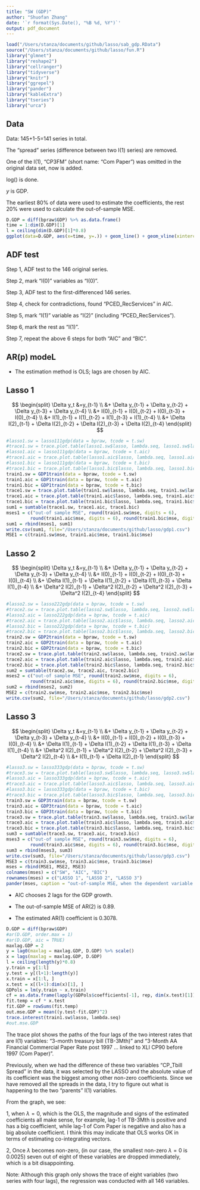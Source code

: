 ```yaml
---
title: "SW (GDP)"
author: "Shuofan Zhang"
date: '`r format(Sys.Date(), "%B %d, %Y")`'
output: pdf_document
---
```


```r
load("/Users/stanza/documents/github/lasso/sab_gdp.RData")
source("/Users/stanza/documents/github/lasso/fun.R")
library("glmnet")
library("reshape2")
library("cellranger")
library("tidyverse")
library("knitr")
library("ggrepel")
library("pander")
library("kableExtra")
library("tseries")
library("urca")
```

## Data

Data: 145+1-5=141 series in total.

The "spread" series (difference between two I(1) series) are removed.

One of the I(1), "CP3FM" (short name: "Com Paper") was omitted in the original data set, now is added.

log() is done.

$y$ is GDP.

The earliest 80% of data were used to estimate the coefficients, the rest 20% were used to calculate the out-of-sample MSE.

```r
D.GDP = diff(bpraw$GDP) %>% as.data.frame()
time = 1:dim(D.GDP)[1]
l = ceiling(dim(D.GDP)[1]*0.8)
ggplot(data=D.GDP, aes(x=time, y=.)) + geom_line() + geom_vline(xintercept=l, color="red")
```

## ADF test  

Step 1, ADF test to the 146 original series.

Step 2, mark "I(0)" variables as "I(0)".

Step 3, ADF test to the first-differenced 146 series.

Step 4, check for contradictions, found "PCED_RecServices" in AIC.

Step 5, mark "I(1)" variable as "I(2)" (including "PCED_RecServices").

Step 6, mark the rest as "I(1)".

Step 7, repeat the above 6 steps for both "AIC" and "BIC".

## AR(p) modeL  

* The estimation method is OLS; lags are chosen by AIC.

## Lasso 1  

$$ 
\begin{split} 
\Delta y_t &=y_{t-1} \\
&+ \Delta y_{t-1} + \Delta y_{t-2} + \Delta y_{t-3} + \Delta y_{t-4} \\
&+  I(0)_{t-1} +  I(0)_{t-2} 
+  I(0)_{t-3} +  I(0)_{t-4} \\
&+  I(1)_{t-1} +  I(1)_{t-2} 
+  I(1)_{t-3} +  I(1)_{t-4} \\
&+  \Delta I(2)_{t-1} +  \Delta I(2)_{t-2} 
+  \Delta I(2)_{t-3} +  \Delta I(2)_{t-4}
\end{split} 
$$

```r
#lasso1.sw = lasso111gdp(data = bpraw, tcode = t.sw)
#trace1.sw = trace.plot.table(lasso1.sw$lasso, lambda.seq, lasso1.sw$lambda)
#lasso1.aic = lasso111gdp(data = bpraw, tcode = t.aic)
#trace1.aic = trace.plot.table(lasso1.aic$lasso, lambda.seq, lasso1.aic$lambda)
#lasso1.bic = lasso111gdp(data = bpraw, tcode = t.bic)
#trace1.bic = trace.plot.table(lasso1.bic$lasso, lambda.seq, lasso1.bic$lambda)
train1.sw = GDP1train(data = bpraw, tcode = t.sw)
train1.aic = GDP1train(data = bpraw, tcode = t.aic)
train1.bic = GDP1train(data = bpraw, tcode = t.bic)
trace1.sw = trace.plot.table(train1.sw$lasso, lambda.seq, train1.sw$lambda)
trace1.aic = trace.plot.table(train1.aic$lasso, lambda.seq, train1.aic$lambda)
trace1.bic = trace.plot.table(train1.bic$lasso, lambda.seq, train1.bic$lambda)
sum1 = sumtable(trace1.sw, trace1.aic, trace1.bic)
mses1 = c("out-of sample MSE", round(train1.sw$mse, digits = 6), 
         round(train1.aic$mse, digits = 6), round(train1.bic$mse, digits = 6))
sum1 = rbind(mses1, sum1)
write.csv(sum1, file="/Users/stanza/documents/github/lasso/gdp1.csv")
MSE1 = c(train1.sw$mse, train1.aic$mse, train1.bic$mse)
```

## Lasso 2  

$$ 
\begin{split} 
\Delta y_t &=y_{t-1} \\
&+ \Delta y_{t-1} + \Delta y_{t-2} + \Delta y_{t-3} + \Delta y_{t-4} \\
&+  I(0)_{t-1} +  I(0)_{t-2} 
+  I(0)_{t-3} +  I(0)_{t-4} \\
&+  \Delta I(1)_{t-1} +  \Delta I(1)_{t-2} 
+  \Delta I(1)_{t-3} +  \Delta I(1)_{t-4} \\
&+  \Delta^2 I(2)_{t-1} +  \Delta^2 I(2)_{t-2} 
+  \Delta^2 I(2)_{t-3} +  \Delta^2 I(2)_{t-4}
\end{split} 
$$


```r
#lasso2.sw = lasso222gdp(data = bpraw, tcode = t.sw)
#trace2.sw = trace.plot.table(lasso2.sw$lasso, lambda.seq, lasso2.sw$lambda)
#lasso2.aic = lasso222gdp(data = bpraw, tcode = t.aic)
#trace2.aic = trace.plot.table(lasso2.aic$lasso, lambda.seq, lasso2.aic$lambda)
#lasso2.bic = lasso222gdp(data = bpraw, tcode = t.bic)
#trace2.bic = trace.plot.table(lasso2.bic$lasso, lambda.seq, lasso2.bic$lambda)
train2.sw = GDP2train(data = bpraw, tcode = t.sw)
train2.aic = GDP2train(data = bpraw, tcode = t.aic)
train2.bic = GDP2train(data = bpraw, tcode = t.bic)
trace2.sw = trace.plot.table(train2.sw$lasso, lambda.seq, train2.sw$lambda)
trace2.aic = trace.plot.table(train2.aic$lasso, lambda.seq, train2.aic$lambda)
trace2.bic = trace.plot.table(train2.bic$lasso, lambda.seq, train2.bic$lambda)
sum2 = sumtable(trace2.sw, trace2.aic, trace2.bic)
mses2 = c("out-of sample MSE", round(train2.sw$mse, digits = 6), 
         round(train2.aic$mse, digits = 6), round(train2.bic$mse, digits = 6))
sum2 = rbind(mses2, sum2)
MSE2 = c(train2.sw$mse, train2.aic$mse, train2.bic$mse)
write.csv(sum2, file="/Users/stanza/documents/github/lasso/gdp2.csv")
```

## Lasso 3

$$ 
\begin{split} 
\Delta y_t &=y_{t-1} \\
&+ \Delta y_{t-1} + \Delta y_{t-2} + \Delta y_{t-3} + \Delta y_{t-4} \\
&+  I(0)_{t-1} +  I(0)_{t-2} 
+  I(0)_{t-3} +  I(0)_{t-4} \\
&+  \Delta I(1)_{t-1} +  \Delta I(1)_{t-2} 
+  \Delta I(1)_{t-3} +  \Delta I(1)_{t-4} \\
&+  \Delta^2 I(2)_{t-1} +  \Delta^2 I(2)_{t-2} 
+  \Delta^2 I(2)_{t-3} +  \Delta^2 I(2)_{t-4} \\
&+ I(1)_{t-1} + \Delta I(2)_{t-1}
\end{split} 
$$

```r
#lasso3.sw = lasso333gdp(data = bpraw, tcode = t.sw)
#trace3.sw = trace.plot.table(lasso3.sw$lasso, lambda.seq, lasso3.sw$lambda)
#lasso3.aic = lasso333gdp(data = bpraw, tcode = t.aic)
#trace3.aic = trace.plot.table(lasso3.aic$lasso, lambda.seq, lasso3.aic$lambda)
#lasso3.bic = lasso333gdp(data = bpraw, tcode = t.bic)
#trace3.bic = trace.plot.table(lasso3.bic$lasso, lambda.seq, lasso3.bic$lambda)
train3.sw = GDP3train(data = bpraw, tcode = t.sw)
train3.aic = GDP3train(data = bpraw, tcode = t.aic)
train3.bic = GDP3train(data = bpraw, tcode = t.bic)
trace3.sw = trace.plot.table(train3.sw$lasso, lambda.seq, train3.sw$lambda)
trace3.aic = trace.plot.table(train3.aic$lasso, lambda.seq, train3.aic$lambda)
trace3.bic = trace.plot.table(train3.bic$lasso, lambda.seq, train3.bic$lambda)
sum3 = sumtable(trace3.sw, trace3.aic, trace3.bic)
mses3 = c("out-of sample MSE", round(train3.sw$mse, digits = 6), 
         round(train3.aic$mse, digits = 6), round(train3.bic$mse, digits = 6))
sum3 = rbind(mses3, sum3)
write.csv(sum3, file="/Users/stanza/documents/github/lasso/gdp3.csv")
MSE3 = c(train3.sw$mse, train3.aic$mse, train3.bic$mse)
mses = rbind(MSE1, MSE2, MSE3)
colnames(mses) = c("SW", "AIC", "BIC")
rownames(mses) = c("LASSO 1", "LASSO 2", "LASSO 3")
pander(mses, caption = "out-of-sample MSE, when the dependent variable is inflation")
```

* AIC chooses 2 lags for the GDP growth.

* The out-of-sample MSE of AR(2) is 0.89.

* The estimated AR(1) coefficient is 0.3078.

```r
D.GDP = diff(bpraw$GDP)
#ar(D.GDP, order.max = 1)
#ar(D.GDP, aic = TRUE)
maxlag.GDP = 2
y = lag0(maxlag = maxlag.GDP, D.GDP) %>% scale()
x = lags(maxlag = maxlag.GDP, D.GDP) 
l = ceiling(length(y)*0.8)
y.train = y[1:l]
y.test = y[(l+1):length(y)]
x.train = x[1:l, ] 
x.test = x[(l+1):dim(x)[1], ]
GDPols = lm(y.train ~ x.train)
cf = as.data.frame(lapply(GDPols$coefficients[-1], rep, dim(x.test)[1]))
fit.temp = cf * x.test
fit.GDP = rowSums(fit.temp)
out.mse.GDP = mean((y.test-fit.GDP)^2)
trace.interest(train1.sw$lasso, lambda.seq) 
#out.mse.GDP
```

The trace plot shows the paths of the four lags of the two interest rates that are I(1) variables: "3-month treasury bill (TB-3Mth)" and "3-Month AA Financial Commercial Paper Rate post 1997 … linked to XLI CP90 before 1997 (Com Paper)". 

Previously, when we had the difference of these two variables "CP_Tbill Spread" in the data, it was selected by the LASSO and the absolute value of its coefficient was the biggest among other non-zero coefficients. Since we have removed all the spreads in the data, I try to figure out what is happening to the two "parents" I(1) variables.
 
From the graph, we see:

1, when $\lambda=0$, which is the OLS, the magnitude and signs of the estimated coefficients all make sense, for example, lag-1 of TB-3Mth is positive and has a big coefficient, while lag-1 of Com Paper is negative and also has a big absolute coefficient. I think this may indicate that OLS works OK in terms of estimating co-integrating vectors.

2, Once $\lambda$ becomes non-zero, (in our case, the smallest non-zero $\lambda=0$ is 0.0025) seven out of eight of these variables are dropped immediately, which is a bit disappointing. 

Note: Although this graph only shows the trace of eight variables (two series with four lags), the regression was conducted with all 146 variables.

